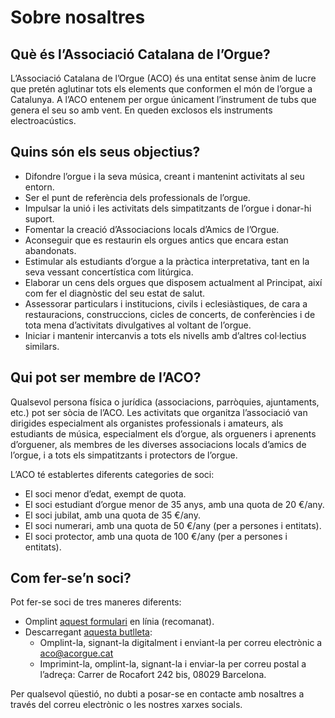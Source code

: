 # Sobre nosaltres

## Què és l’Associació Catalana de l’Orgue?

L’Associació Catalana de l’Orgue (ACO) és una entitat sense ànim de lucre que pretén aglutinar tots els elements que conformen el món de l’orgue a Catalunya. A l’ACO entenem per orgue únicament l’instrument de tubs que genera el seu so amb vent. En queden exclosos els instruments electroacústics.

## Quins són els seus objectius?

- Difondre l’orgue i la seva música, creant i mantenint activitats al seu entorn.
- Ser el punt de referència dels professionals de l’orgue.
- Impulsar la unió i les activitats dels simpatitzants de l’orgue i donar-hi suport.
- Fomentar la creació d’Associacions locals d’Amics de l’Orgue.
- Aconseguir que es restaurin els orgues antics que encara estan abandonats.
- Estimular als estudiants d’orgue a la pràctica interpretativa, tant en la seva vessant concertística com litúrgica.
- Elaborar un cens dels orgues que disposem actualment al Principat, així com fer el diagnòstic del seu estat de salut.
- Assessorar particulars i institucions, civils i eclesiàstiques, de cara a restauracions, construccions, cicles de concerts, de conferències i de tota mena d’activitats divulgatives al voltant de l’orgue.
- Iniciar i mantenir intercanvis a tots els nivells amb d’altres col·lectius similars.

## Qui pot ser membre de l’ACO?

Qualsevol persona física o jurídica (associacions, parròquies, ajuntaments, etc.) pot ser sòcia de l’ACO. Les activitats que organitza l’associació van dirigides especialment als organistes professionals i amateurs, als estudiants de música, especialment els d’orgue, als orgueners i aprenents d’orguener, als membres de les diverses associacions locals d’amics de l’orgue, i a tots els simpatitzants i protectors de l’orgue.

L’ACO té establertes diferents categories de soci:

- El soci menor d’edat, exempt de quota.
- El soci estudiant d’orgue menor de 35 anys, amb una quota de 20 €/any.
- El soci jubilat, amb una quota de 35 €/any.
- El soci numerari, amb una quota de 50 €/any (per a persones i entitats).
- El soci protector, amb una quota de 100 €/any (per a persones i entitats).

## Com fer-se’n soci?

Pot fer-se soci de tres maneres diferents:

- Omplint [aquest formulari](https://forms.gle/nYWSTWgjdLT4WP6S8) en línia (recomanat).
- Descarregant [aquesta butlleta](https://nextcloud.acorgue.cat/s/a6jB33E8cZTwDCp/download):
  - Omplint-la, signant-la digitalment i enviant-la per correu electrònic a aco@acorgue.cat
  - Imprimint-la, omplint-la, signant-la i enviar-la per correu postal a l’adreça: Carrer de Rocafort 242 bis, 08029 Barcelona.

Per qualsevol qüestió, no dubti a posar-se en contacte amb nosaltres a través del correu electrònic o les nostres xarxes socials.
